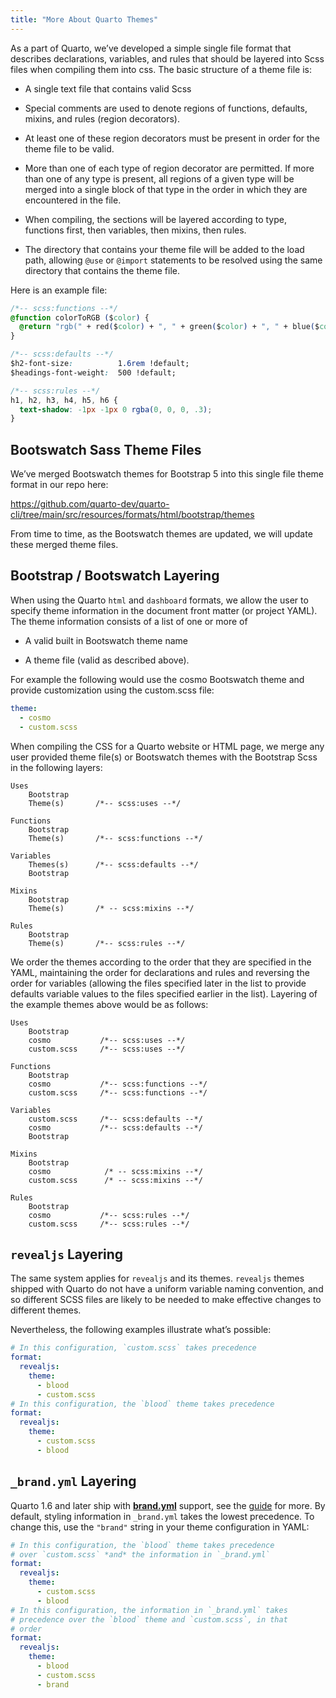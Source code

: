 ```yaml
---
title: "More About Quarto Themes"
---
```


As a part of Quarto, we've developed a simple single file format that describes declarations, variables, and rules that should be layered into Scss files when compiling them into css. The basic structure of a theme file is:

-   A single text file that contains valid Scss

-   Special comments are used to denote regions of functions, defaults, mixins, and rules (region decorators).

-   At least one of these region decorators must be present in order for the theme file to be valid.

-   More than one of each type of region decorator are permitted. If more than one of any type is present, all regions of a given type will be merged into a single block of that type in the order in which they are encountered in the file.

-   When compiling, the sections will be layered according to type, functions first, then variables, then mixins, then rules.

-   The directory that contains your theme file will be added to the load path, allowing `@use` or `@import` statements to be resolved using the same directory that contains the theme file.

Here is an example file:

``` css
/*-- scss:functions --*/
@function colorToRGB ($color) {
  @return "rgb(" + red($color) + ", " + green($color) + ", " + blue($color)+ ")";
}

/*-- scss:defaults --*/
$h2-font-size:          1.6rem !default;
$headings-font-weight:  500 !default;

/*-- scss:rules --*/
h1, h2, h3, h4, h5, h6 {
  text-shadow: -1px -1px 0 rgba(0, 0, 0, .3);
}
```

## Bootswatch Sass Theme Files

We've merged Bootswatch themes for Bootstrap 5 into this single file theme format in our repo here:

<https://github.com/quarto-dev/quarto-cli/tree/main/src/resources/formats/html/bootstrap/themes>

From time to time, as the Bootswatch themes are updated, we will update these merged theme files.

## Bootstrap / Bootswatch Layering

When using the Quarto `html` and `dashboard` formats, we allow the user to specify theme information in the document front matter (or project YAML). The theme information consists of a list of one or more of

-   A valid built in Bootswatch theme name

-   A theme file (valid as described above).

For example the following would use the cosmo Bootswatch theme and provide customization using the custom.scss file:

``` yaml
theme:
  - cosmo
  - custom.scss
```

When compiling the CSS for a Quarto website or HTML page, we merge any user provided theme file(s) or Bootswatch themes with the Bootstrap Scss in the following layers:

    Uses
        Bootstrap
        Theme(s)       /*-- scss:uses --*/
        
    Functions
        Bootstrap
        Theme(s)       /*-- scss:functions --*/

    Variables
        Themes(s)      /*-- scss:defaults --*/
        Bootstrap
        
    Mixins                 
        Bootstrap
        Theme(s)       /* -- scss:mixins --*/

    Rules
        Bootstrap
        Theme(s)       /*-- scss:rules --*/

We order the themes according to the order that they are specified in the YAML, maintaining the order for declarations and rules and reversing the order for variables (allowing the files specified later in the list to provide defaults variable values to the files specified earlier in the list). Layering of the example themes above would be as follows:

    Uses
        Bootstrap
        cosmo           /*-- scss:uses --*/
        custom.scss     /*-- scss:uses --*/

    Functions
        Bootstrap
        cosmo           /*-- scss:functions --*/
        custom.scss     /*-- scss:functions --*/

    Variables
        custom.scss     /*-- scss:defaults --*/
        cosmo           /*-- scss:defaults --*/
        Bootstrap

    Mixins
        Bootstrap
        cosmo            /* -- scss:mixins --*/
        custom.scss      /* -- scss:mixins --*/

    Rules
        Bootstrap
        cosmo           /*-- scss:rules --*/
        custom.scss     /*-- scss:rules --*/

## `revealjs` Layering

The same system applies for `revealjs` and its themes.
`revealjs` themes shipped with Quarto do not have a uniform variable naming convention, and so different SCSS files are likely to be needed to make effective changes to different themes.

Nevertheless, the following examples illustrate what's possible:

``` yaml
# In this configuration, `custom.scss` takes precedence
format:
  revealjs:
    theme:
      - blood
      - custom.scss
# In this configuration, the `blood` theme takes precedence
format:
  revealjs:
    theme:
      - custom.scss
      - blood
```

## `_brand.yml` Layering

Quarto 1.6 and later ship with [**brand.yml**](https://posit-dev.github.io/brand-yml/brand/defaults.html) support, see the [guide](/docs/authoring/brand.qmd) for more.
By default, styling information in `_brand.yml` takes the lowest precedence.
To change this, use the `"brand"` string in your theme configuration in YAML:

``` yaml
# In this configuration, the `blood` theme takes precedence
# over `custom.scss` *and* the information in `_brand.yml`
format:
  revealjs:
    theme:
      - custom.scss
      - blood
# In this configuration, the information in `_brand.yml` takes
# precedence over the `blood` theme and `custom.scss`, in that
# order
format:
  revealjs:
    theme:
      - blood
      - custom.scss
      - brand
```